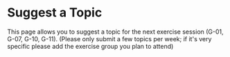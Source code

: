 
# Suggest a Topic

This page allows you to suggest a topic for the next exercise session (G-01, G-07, G-10, G-11). (Please only submit a few topics per week; if it's very specific please add the exercise group you plan to attend)

<SubmitTopics />

